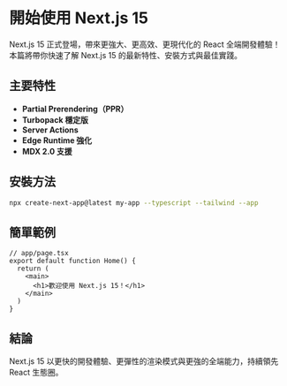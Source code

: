 # 開始使用 Next.js 15

Next.js 15 正式登場，帶來更強大、更高效、更現代化的 React 全端開發體驗！本篇將帶你快速了解 Next.js 15 的最新特性、安裝方式與最佳實踐。

## 主要特性

- **Partial Prerendering（PPR）**
- **Turbopack 穩定版**
- **Server Actions**
- **Edge Runtime 強化**
- **MDX 2.0 支援**

## 安裝方法

```bash
npx create-next-app@latest my-app --typescript --tailwind --app
```

## 簡單範例

```tsx
// app/page.tsx
export default function Home() {
  return (
    <main>
      <h1>歡迎使用 Next.js 15！</h1>
    </main>
  )
}
```

## 結論

Next.js 15 以更快的開發體驗、更彈性的渲染模式與更強的全端能力，持續領先 React 生態圈。
